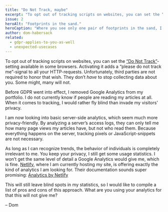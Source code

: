 ```yaml
---
title: "Do Not Track, maybe"
excerpt: "To opt out of tracking scripts on websites, you can set the “Do Not Track”-setting in your browser. Unfortunately, websites are not required to honor it."
issue: 2
heroAlt: "Footprints in the sand."
heroCaption: "Where you see only one pair of footprints in the sand, I jumped like a kangaroo."
author: dom-habersack
related:
  - gdpr-applies-to-you-as-well
  - unexpected-usecases
---
```

To opt out of tracking scripts on websites, you can set the [“Do Not Track”](https://www.eff.org/issues/do-not-track)-setting available in some browsers. Activating it adds a “please do not track me”-signal to all your HTTP-requests. Unfortunately, third parties are not required to honor that wish. They don’t _have_ to stop collecting data about you. Some might, many will not.

Before GDPR went into effect, I removed Google Analytics from my portfolio. I do not currently know if people are reading my articles at all. When it comes to tracking, I would rather fly blind than invade my visitors’ privacy.

I am now looking into basic server-side analytics, which seem much more privacy-friendly. By analyzing a server’s access logs, they can only tell me how many page views my articles have, but not who read them. Because everything happens on the server, tracking pixels or JavaScript-snippets are not necessary.

As long as I can recognize trends, the behavior of individuals is completely irrelevant to me. You keep your privacy, I still get some usage statistics. I won’t get the same level of detail a Google Analytics would give me, which is fine. [Netlify](https://www.netlify.com), where I am currently hosting my site, is offering exactly the kind of analytics I am looking for. Their documentation sounds super promising: [Analytics by Netlify](https://www.netlify.com/docs/analytics/)

This will still leave blind spots in my statistics, so I would like to compile a list of pros and cons of this approach. What are you using your analytics for that this will not give me?

– Dom
